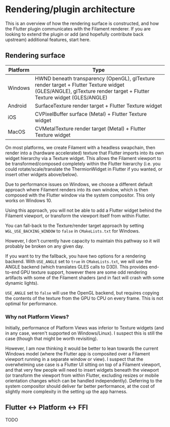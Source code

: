 # Rendering/plugin architecture

This is an overview of how the rendering surface is constructed, and how the Flutter plugin communicates with the Filament renderer. If you are looking to extend the plugin or add (and hopefully contribute back upstream) additional features, start here.

## Rendering surface

|Platform|Type|
|---|---|
|Windows|HWND beneath transparency (OpenGL), glTexture render target + Flutter Texture widget (GLES/ANGLE), glTexture render target + Flutter Texture widget (GLES/ANGLE)|
|Android|SurfaceTexture render target + Flutter Texture widget|
|iOS|CVPixelBuffer surface (Metal) + Flutter Texture widget|
|MacOS|CVMetalTexture render target (Metal) + Flutter Texture widget|

On most platforms, we create Filament with a headless swapchain, then render into a (hardware accelerated) texture that Flutter imports into its own widget hierarchy via a Texture widget. This allows the Filament viewport to be transformed/composed completely within the Flutter hierarchy (i.e. you could rotate/scale/translate the ThermionWidget in Flutter if you wanted, or insert other widgets above/below).

Due to performance issues on Windows, we choose a different default approach where Filament renders into its own window, which is then composed with the Flutter window via the system compositor. This only works on Windows 10.

Using this approach, you will not be able to add a Flutter widget behind the Filament viewport, or transform the viewport itself from within Flutter.

You can fall-back to the Texture/render target approach by setting `WGL_USE_BACKING_WINDOW` to `false` in `CMakeLists.txt` for Windows. 

However, I don't currently have capacity to maintain this pathway so it will probably be broken on any given day.

If you want to try the fallback, you have two options for a rendering backend. With `USE_ANGLE` set to `true` in `CMakeLists.txt`, we will use the ANGLE backend (which translates GLES calls to D3D). This provides end-to-end GPU texture support, however there are some odd rendering artifacts with some of the Filament shaders (and in fact will crash with some dynamic lights).

`USE_ANGLE` set to `false` will use the OpenGL backend, but requires copying the contents of the texture from the GPU to CPU on every frame. This is not optimal for performance.

### Why not Platform Views?

Initially, performance of Platform Views was inferior to Texture widgets (and in any case, weren't supported on Windows/Linux). I suspect this is still the case (though that might be worth revisiting).

However, I am now thinking it would be better to lean towards the current Windows model (where the Flutter app is composited over a Filament viewport running in a separate window or view). I suspect that the overwhelming use case is a Flutter UI sitting on top of a Filament viewport, and that very few people will need to insert widgets beneath the viewport (or transform the viewport from within Flutter, excluding resizes or mobile orientation changes which can be handled independently). Deferring to the system compositor should deliver far better performance, at the cost of slightly more complexity in the setting up the app harness.  

## Flutter <-> Platform <-> FFI

TODO